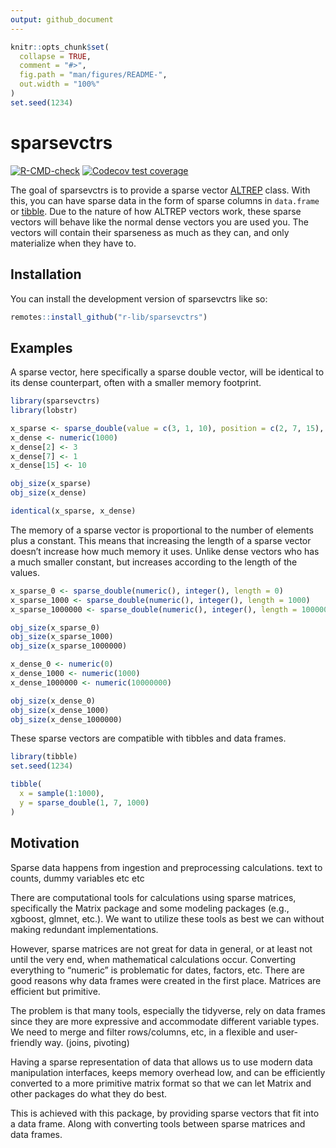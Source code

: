 ```yaml
---
output: github_document
---
```


<!-- README.md is generated from README.Rmd. Please edit that file -->

```r
knitr::opts_chunk$set(
  collapse = TRUE,
  comment = "#>",
  fig.path = "man/figures/README-",
  out.width = "100%"
)
set.seed(1234)
```

# sparsevctrs

<!-- badges: start -->
[![R-CMD-check](https://github.com/r-lib/sparsevctrs/actions/workflows/R-CMD-check.yaml/badge.svg)](https://github.com/r-lib/sparsevctrs/actions/workflows/R-CMD-check.yaml)
[![Codecov test coverage](https://codecov.io/gh/r-lib/sparsevctrs/branch/main/graph/badge.svg)](https://app.codecov.io/gh/r-lib/sparsevctrs?branch=main)
<!-- badges: end -->

The goal of sparsevctrs is to provide a sparse vector [ALTREP](https://svn.r-project.org/R/branches/ALTREP/ALTREP.html) class. With this, you can have sparse data in the form of sparse columns in `data.frame` or [tibble](https://tibble.tidyverse.org/). Due to the nature of how ALTREP vectors work, these sparse vectors will behave like the normal dense vectors you are used you. The vectors will contain their sparseness as much as they can, and only materialize when they have to.

## Installation

You can install the development version of sparsevctrs like so:

``` r
remotes::install_github("r-lib/sparsevctrs")
```

## Examples

A sparse vector, here specifically a sparse double vector, will be identical to its dense counterpart, often with a smaller memory footprint.

```r
library(sparsevctrs)
library(lobstr)

x_sparse <- sparse_double(value = c(3, 1, 10), position = c(2, 7, 15), length = 1000)
x_dense <- numeric(1000)
x_dense[2] <- 3
x_dense[7] <- 1
x_dense[15] <- 10

obj_size(x_sparse)
obj_size(x_dense)

identical(x_sparse, x_dense)
```

The memory of a sparse vector is proportional to the number of elements plus a constant. This means that increasing the length of a sparse vector doesn't increase how much memory it uses. Unlike dense vectors who has a much smaller constant, but increases according to the length of the values. 

```r
x_sparse_0 <- sparse_double(numeric(), integer(), length = 0)
x_sparse_1000 <- sparse_double(numeric(), integer(), length = 1000)
x_sparse_1000000 <- sparse_double(numeric(), integer(), length = 10000000)

obj_size(x_sparse_0)
obj_size(x_sparse_1000)
obj_size(x_sparse_1000000)

x_dense_0 <- numeric(0)
x_dense_1000 <- numeric(1000)
x_dense_1000000 <- numeric(10000000)

obj_size(x_dense_0)
obj_size(x_dense_1000)
obj_size(x_dense_1000000)
```

These sparse vectors are compatible with tibbles and data frames.

```r
library(tibble)
set.seed(1234)

tibble(
  x = sample(1:1000),
  y = sparse_double(1, 7, 1000)
)
```

## Motivation

Sparse data happens from ingestion and preprocessing calculations. text to counts, dummy variables etc etc

There are computational tools for calculations using sparse matrices, specifically the Matrix package and some modeling packages (e.g., xgboost, glmnet, etc.). We want to utilize these tools as best we can without making redundant implementations.

However, sparse matrices are not great for data in general, or at least not until the very end, when mathematical calculations occur. Converting everything to “numeric” is problematic for dates, factors, etc. There are good reasons why data frames were created in the first place. Matrices are efficient but primitive.

The problem is that many tools, especially the tidyverse, rely on data frames since they are more expressive and accommodate different variable types. We need to merge and filter rows/columns, etc, in a flexible and user-friendly way. (joins, pivoting)

Having a sparse representation of data that allows us to use modern data manipulation interfaces, keeps memory overhead low, and can be efficiently converted to a more primitive matrix format so that we can let Matrix and other packages do what they do best.

This is achieved with this package, by providing sparse vectors that fit into a data frame. Along with converting tools between sparse matrices and data frames.

